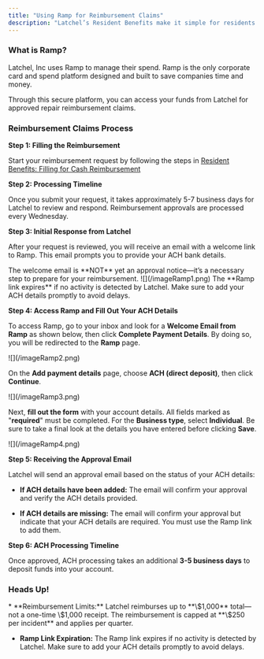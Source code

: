 ```yaml
---
title: "Using Ramp for Reimbursement Claims"
description: "Latchel’s Resident Benefits make it simple for residents to claim cash reimbursements for approved repair expenses. Once a reimbursement request is approved, residents are sent a secure link to Ramp, where they can quickly access their funds. It’s a hassle-free way to cover repair costs."
---
```


### What is Ramp?

Latchel, Inc uses Ramp to manage their spend. Ramp is the only corporate card and spend platform designed and built to save companies time and money.

Through this secure platform, you can access your funds from Latchel for approved repair reimbursement claims.

### Reimbursement Claims Process

**Step 1: Filling the Reimbursement**

Start your reimbursement request by following the steps in [Resident Benefits: Filling for Cash Reimbursement](https://help.latchel.com/s/topic/0TO5e000000h9wrGAA/How-can-Residents-Submit-Benefits-Through-Latchel)

**Step 2: Processing Timeline**

Once you submit your request, it takes approximately 5-7 business days for Latchel to review and respond. Reimbursement approvals are processed every Wednesday.

**Step 3: Initial Response from Latchel**

After your request is reviewed, you will receive an email with a welcome link to Ramp. This email prompts you to provide your ACH bank details.&#x20;

<Check>
  The welcome email is **NOT** yet an approval notice—it’s a necessary step to prepare for your reimbursement.
</Check>

<Frame as="div">
  ![](/imageRamp1.png)
</Frame>

<Warning>
  The **Ramp link expires** if no activity is detected by Latchel. Make sure to add your ACH details promptly to avoid delays.
</Warning>

**Step 4: Access Ramp and Fill Out Your ACH Details**

To access Ramp, go to your inbox and look for a **Welcome Email from Ramp** as shown below, then click **Complete Payment Details**. By doing so, you will be redirected to the **Ramp** page.

<Frame as="div">
  ![](/imageRamp2.png)
</Frame>

On the **Add payment details** page, choose **ACH (direct deposit)**, then click **Continue**.

<Frame as="div">
  ![](/imageRamp3.png)
</Frame>

Next, **fill out the form** with your account details. All fields marked as "**required**" must be completed. For the **Business type**, select **Individual**. Be sure to take a final look at the details you have entered before clicking **Save**.

<Frame as="div">
  ![](/imageRamp4.png)
</Frame>

**Step 5: Receiving the Approval Email**

Latchel will send an approval email based on the status of your ACH details:

* **If ACH details have been added:** The email will confirm your approval and verify the ACH details provided.

* **If ACH details are missing:** The email will confirm your approval but indicate that your ACH details are required. You must use the Ramp link to add them.

**Step 6: ACH Processing Timeline**

Once approved, ACH processing takes an additional **3-5 business days** to deposit funds into your account.

### Heads Up!

<Note>
  * **Reimbursement Limits:** Latchel reimburses up to **\$1,000** total—not a one-time \$1,000 receipt. The reimbursement is capped at **\$250 per incident** and applies per quarter.

  * **Ramp Link Expiration:** The Ramp link expires if no activity is detected by Latchel. Make sure to add your ACH details promptly to avoid delays.
</Note>